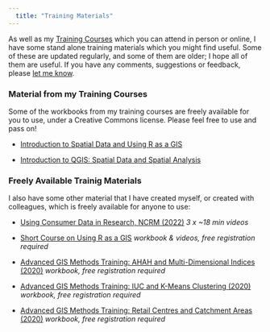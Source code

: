 ```yaml
---
  title: "Training Materials"
---
```


As well as my [Training Courses](training-courses.html) which you can attend in person or online, I have some stand alone training materials which you might find useful. Some of these are updated regularly, and some of them are older; I hope all of them are useful. If you have any comments, suggestions or feedback, please [let me know](index.html).

### Material from my Training Courses

Some of the workbooks from my training courses are freely available for you to use, under a Creative Commons license. Please feel free to use and pass on!

-   [Introduction to Spatial Data and Using R as a GIS](https://github.com/nickbearman/intro-r-spatial-analysis/#introduction-to-spatial-data--using-r-as-a-gis)

-   [Introduction to QGIS: Spatial Data and Spatial Analysis](https://github.com/nickbearman/intro-qgis-spatial-data?tab=readme-ov-file#introduction-to-qgis-spatial-data-and-spatial-analysis)

### Freely Available Trainig Materials

I also have some other material that I have created myself, or created with colleagues, which is freely available for anyone to use:

- [Using Consumer Data in Research, NCRM (2022)](https://www.dementiaresearcher.nihr.ac.uk/using-consumer-data-in-r) *3 x ~18 min videos*

- [Short Course on Using R as a GIS](https://data.cdrc.ac.uk/dataset/short-course-using-r-gis) *workbook & videos, free registration required*

- [Advanced GIS Methods Training: AHAH and Multi-Dimensional Indices (2020)](https://data.cdrc.ac.uk/dataset/advanced-gis-methods-training-ahah-and-multi-dimensional-indices) *workbook, free registration required*

- [Advanced GIS Methods Training: IUC and K-Means Clustering (2020)](https://data.cdrc.ac.uk/dataset/advanced-gis-methods-training-iuc-and-k-means-clustering) *workbook, free registration required*

- [Advanced GIS Methods Training: Retail Centres and Catchment Areas (2020)](https://data.cdrc.ac.uk/dataset/advanced-gis-methods-training-retail-centres-and-catchment-areas) *workbook, free registration required*

<!-- SODA training materials -->
